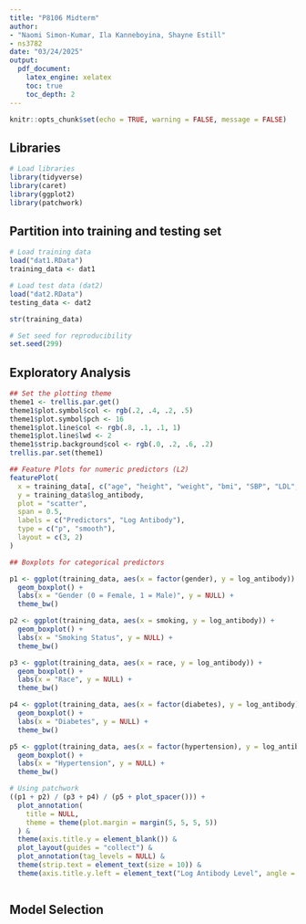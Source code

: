 ```yaml
---
title: "P8106 Midterm"
author:
- "Naomi Simon-Kumar, Ila Kanneboyina, Shayne Estill"
- ns3782
date: "03/24/2025"
output:
  pdf_document:
    latex_engine: xelatex
    toc: true
    toc_depth: 2
---
```


```r

knitr::opts_chunk$set(echo = TRUE, warning = FALSE, message = FALSE)

```

## Libraries

```r

# Load libraries
library(tidyverse)
library(caret)
library(ggplot2)  
library(patchwork)


```

## Partition into training and testing set

```r

# Load training data
load("dat1.RData") 
training_data <- dat1

# Load test data (dat2)
load("dat2.RData") 
testing_data <- dat2

str(training_data)

# Set seed for reproducibility
set.seed(299)

```

## Exploratory Analysis

```r

## Set the plotting theme
theme1 <- trellis.par.get()
theme1$plot.symbol$col <- rgb(.2, .4, .2, .5)
theme1$plot.symbol$pch <- 16
theme1$plot.line$col <- rgb(.8, .1, .1, 1)
theme1$plot.line$lwd <- 2
theme1$strip.background$col <- rgb(.0, .2, .6, .2)
trellis.par.set(theme1)

## Feature Plots for numeric predictors (L2)
featurePlot(
  x = training_data[, c("age", "height", "weight", "bmi", "SBP", "LDL", "time")],
  y = training_data$log_antibody,
  plot = "scatter",
  span = 0.5,
  labels = c("Predictors", "Log Antibody"),
  type = c("p", "smooth"),
  layout = c(3, 2)
)

## Boxplots for categorical predictors

p1 <- ggplot(training_data, aes(x = factor(gender), y = log_antibody)) +
  geom_boxplot() +
  labs(x = "Gender (0 = Female, 1 = Male)", y = NULL) +
  theme_bw()

p2 <- ggplot(training_data, aes(x = smoking, y = log_antibody)) +
  geom_boxplot() +
  labs(x = "Smoking Status", y = NULL) +
  theme_bw()

p3 <- ggplot(training_data, aes(x = race, y = log_antibody)) +
  geom_boxplot() +
  labs(x = "Race", y = NULL) +
  theme_bw()

p4 <- ggplot(training_data, aes(x = factor(diabetes), y = log_antibody)) +
  geom_boxplot() +
  labs(x = "Diabetes", y = NULL) +
  theme_bw()

p5 <- ggplot(training_data, aes(x = factor(hypertension), y = log_antibody)) +
  geom_boxplot() +
  labs(x = "Hypertension", y = NULL) +
  theme_bw()

# Using patchwork
((p1 + p2) / (p3 + p4) / (p5 + plot_spacer())) +
  plot_annotation(
    title = NULL,
    theme = theme(plot.margin = margin(5, 5, 5, 5))
  ) &
  theme(axis.title.y = element_blank()) &
  plot_layout(guides = "collect") &
  plot_annotation(tag_levels = NULL) &
  theme(strip.text = element_text(size = 10)) &
  theme(axis.title.y.left = element_text("Log Antibody Level", angle = 90, vjust = 2))



```

## Model Selection

```r

```

